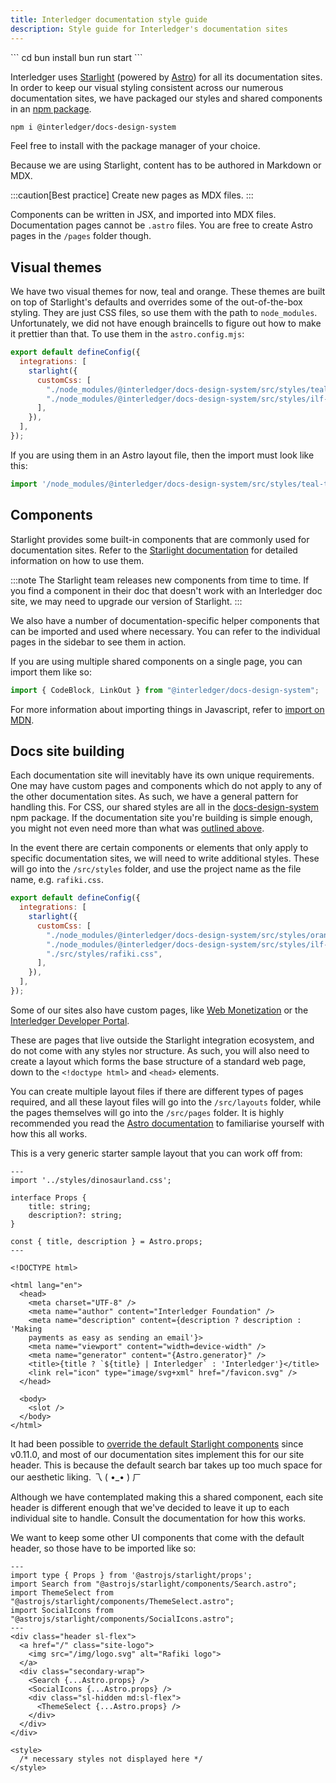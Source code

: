```yaml
---
title: Interledger documentation style guide
description: Style guide for Interledger's documentation sites
---
```



<Card title="After a Starlight upgrade to docs-styleguide" icon="star">
```
cd <to project folder>
bun install
bun run start
```
</Card>

Interledger uses [Starlight](https://starlight.astro.build/getting-started/) (powered by [Astro](https://docs.astro.build/en/getting-started/)) for all its documentation sites. In order to keep our visual styling consistent across our numerous documentation sites, we have packaged our styles and shared components in an [npm package](https://www.npmjs.com/package/@interledger/docs-design-system).

```bash
npm i @interledger/docs-design-system
```

Feel free to install with the package manager of your choice.

Because we are using Starlight, content has to be authored in Markdown or MDX. 

:::caution[Best practice]
Create new pages as MDX files. 
:::

Components can be written in JSX, and imported into MDX files. Documentation pages cannot be `.astro` files. You are free to create Astro pages in the `/pages` folder though.

## Visual themes

We have two visual themes for now, teal and orange. These themes are built on top of Starlight's defaults and overrides some of the out-of-the-box styling. They are just CSS files, so use them with the path to `node_modules`. Unfortunately, we did not have enough braincells to figure out how to make it prettier than that. To use them in the `astro.config.mjs`:

```js
export default defineConfig({
  integrations: [
    starlight({
      customCss: [
        "./node_modules/@interledger/docs-design-system/src/styles/teal-theme.css",
        "./node_modules/@interledger/docs-design-system/src/styles/ilf-docs.css",
      ],
    }),
  ],
});
```

If you are using them in an Astro layout file, then the import must look like this:

```jsx
import '/node_modules/@interledger/docs-design-system/src/styles/teal-theme
```

## Components

Starlight provides some built-in components that are commonly used for documentation sites. Refer to the [Starlight documentation](https://starlight.astro.build/guides/components#built-in-components) for detailed information on how to use them.

:::note
The Starlight team releases new components from time to time. If you find a component in their doc that doesn't work with an Interledger doc site, we may need to upgrade our version of Starlight.
:::

We also have a number of documentation-specific helper components that can be imported and used where necessary. You can refer to the individual pages in the sidebar to see them in action.

If you are using multiple shared components on a single page, you can import them like so:

```jsx
import { CodeBlock, LinkOut } from "@interledger/docs-design-system";
```

For more information about importing things in Javascript, refer to [import on MDN](https://developer.mozilla.org/en-US/docs/Web/JavaScript/Reference/Statements/import).

## Docs site building

Each documentation site will inevitably have its own unique requirements. One may have custom pages and components which do not apply to any of the other documentation sites. As such, we have a general pattern for handling this. For CSS, our shared styles are all in the [docs-design-system](https://www.npmjs.com/package/@interledger/docs-design-system) npm package. If the documentation site you're building is simple enough, you might not even need more than what was [outlined above](#visual-themes).

In the event there are certain components or elements that only apply to specific documentation sites, we will need to write additional styles. These will go into the `/src/styles` folder, and use the project name as the file name, e.g. `rafiki.css`.

```js
export default defineConfig({
  integrations: [
    starlight({
      customCss: [
        "./node_modules/@interledger/docs-design-system/src/styles/orange-theme.css",
        "./node_modules/@interledger/docs-design-system/src/styles/ilf-docs.css",
        "./src/styles/rafiki.css",
      ],
    }),
  ],
});
```

Some of our sites also have custom pages, like [Web Monetization](https://webmonetization.org) or the [Interledger Developer Portal](https://interledger.org/developers).

These are pages that live outside the Starlight integration ecosystem, and do not come with any styles nor structure. As such, you will also need to create a layout which forms the base structure of a standard web page, down to the `<!doctype html>` and `<head>` elements.

You can create multiple layout files if there are different types of pages required, and all these layout files will go into the `/src/layouts` folder, while the pages themselves will go into the `/src/pages` folder. It is highly recommended you read the [Astro documentation](https://docs.astro.build/en/core-concepts/astro-pages/) to familiarise yourself with how this all works.

This is a very generic starter sample layout that you can work off from:

<CodeBlock title="/src/layouts/Layout.astro">

```astro
---
import '../styles/dinosaurland.css';

interface Props {
	title: string;
	description?: string;
}

const { title, description } = Astro.props;
---

<!DOCTYPE html>

<html lang="en">
  <head>
    <meta charset="UTF-8" />
    <meta name="author" content="Interledger Foundation" />
    <meta name="description" content={description ? description : 'Making
    payments as easy as sending an email'}>
    <meta name="viewport" content="width=device-width" />
    <meta name="generator" content="{Astro.generator}" />
    <title>{title ? `${title} | Interledger` : 'Interledger'}</title>
    <link rel="icon" type="image/svg+xml" href="/favicon.svg" />
  </head>

  <body>
    <slot />
  </body>
</html>
```

</CodeBlock>

It had been possible to [override the default Starlight components](https://starlight.astro.build/guides/overriding-components/) since v0.11.0, and most of our documentation sites implement this for our site header. This is because the default search bar takes up too much space for our aesthetic liking. 乁 ⁠(⁠ ⁠•⁠_⁠•⁠ ⁠)⁠ ㄏ

Although we have contemplated making this a shared component, each site header is different enough that we've decided to leave it up to each individual site to handle. Consult the documentation for how this works.

We want to keep some other UI components that come with the default header, so those have to be imported like so:

<CodeBlock title="/src/components/Header.astro">

```astro
---
import type { Props } from '@astrojs/starlight/props';
import Search from "@astrojs/starlight/components/Search.astro";
import ThemeSelect from "@astrojs/starlight/components/ThemeSelect.astro";
import SocialIcons from "@astrojs/starlight/components/SocialIcons.astro";
---
<div class="header sl-flex">
  <a href="/" class="site-logo">
    <img src="/img/logo.svg" alt="Rafiki logo">
  </a>
  <div class="secondary-wrap">
    <Search {...Astro.props} />
    <SocialIcons {...Astro.props} />
    <div class="sl-hidden md:sl-flex">
      <ThemeSelect {...Astro.props} />
    </div>
  </div>
</div>

<style>
  /* necessary styles not displayed here */
</style>
```

</CodeBlock>